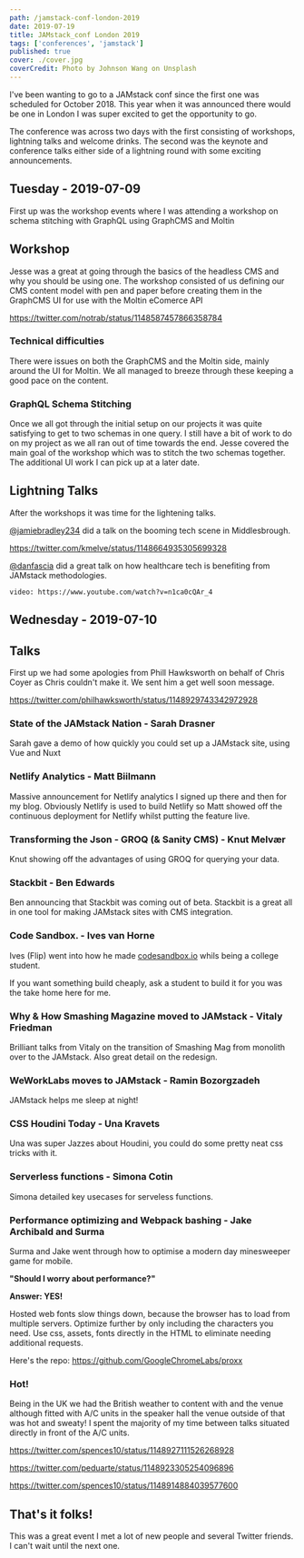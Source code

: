 ```yaml
---
path: /jamstack-conf-london-2019
date: 2019-07-19
title: JAMstack_conf London 2019
tags: ['conferences', 'jamstack']
published: true
cover: ./cover.jpg
coverCredit: Photo by Johnson Wang on Unsplash
---
```


I've been wanting to go to a JAMstack conf since the first one was
scheduled for October 2018. This year when it was announced there
would be one in London I was super excited to get the opportunity to
go.

The conference was across two days with the first consisting of
workshops, lightning talks and welcome drinks. The second was the
keynote and conference talks either side of a lightning round with
some exciting announcements.

## Tuesday - 2019-07-09

First up was the workshop events where I was attending a workshop on
schema stitching with GraphQL using GraphCMS and Moltin

## Workshop

Jesse was a great at going through the basics of the headless CMS and
why you should be using one. The workshop consisted of us defining our
CMS content model with pen and paper before creating them in the
GraphCMS UI for use with the Moltin eComerce API

https://twitter.com/notrab/status/1148587457866358784

### Technical difficulties

There were issues on both the GraphCMS and the Moltin side, mainly
around the UI for Moltin. We all managed to breeze through these
keeping a good pace on the content.

### GraphQL Schema Stitching

Once we all got through the initial setup on our projects it was quite
satisfying to get to two schemas in one query. I still have a bit of
work to do on my project as we all ran out of time towards the end.
Jesse covered the main goal of the workshop which was to stitch the
two schemas together. The additional UI work I can pick up at a later
date.

## Lightning Talks

After the workshops it was time for the lightening talks.

[@jamiebradley234] did a talk on the booming tech scene in
Middlesbrough.

https://twitter.com/kmelve/status/1148664935305699328

[@danfascia] did a great talk on how healthcare tech is benefiting
from JAMstack methodologies.

`video: https://www.youtube.com/watch?v=n1ca0cQAr_4`

## Wednesday - 2019-07-10

## Talks

First up we had some apologies from Phill Hawksworth on behalf of
Chris Coyer as Chris couldn't make it. We sent him a get well soon
message.

https://twitter.com/philhawksworth/status/1148929743342972928

### State of the JAMstack Nation - Sarah Drasner

Sarah gave a demo of how quickly you could set up a JAMstack site,
using Vue and Nuxt

### Netlify Analytics - Matt Biilmann

Massive announcement for Netlify analytics I signed up there and then
for my blog. Obviously Netlify is used to build Netlify so Matt showed
off the continuous deployment for Netlify whilst putting the feature
live.

### Transforming the Json - GROQ (& Sanity CMS) - Knut Melvær

Knut showing off the advantages of using GROQ for querying your data.

### Stackbit - Ben Edwards

Ben announcing that Stackbit was coming out of beta. Stackbit is a
great all in one tool for making JAMstack sites with CMS integration.

### Code Sandbox. - Ives van Horne

Ives (Flip) went into how he made [codesandbox.io] whils being a
college student.

If you want something build cheaply, ask a student to build it for you
was the take home here for me.

### Why & How Smashing Magazine moved to JAMstack - Vitaly Friedman

Brilliant talks from Vitaly on the transition of Smashing Mag from
monolith over to the JAMstack. Also great detail on the redesign.

### WeWorkLabs moves to JAMstack - Ramin Bozorgzadeh

JAMstack helps me sleep at night!

### CSS Houdini Today - Una Kravets

Una was super Jazzes about Houdini, you could do some pretty neat css
tricks with it.

### Serverless functions - Simona Cotin

Simona detailed key usecases for serveless functions.

### Performance optimizing and Webpack bashing - Jake Archibald and Surma

Surma and Jake went through how to optimise a modern day minesweeper
game for mobile.

**"Should I worry about performance?"**

**Answer: YES!**

Hosted web fonts slow things down, because the browser has to load
from multiple servers. Optimize further by only including the
characters you need. Use css, assets, fonts directly in the HTML to
eliminate needing additional requests.

Here's the repo: https://github.com/GoogleChromeLabs/proxx

### Hot!

Being in the UK we had the British weather to content with and the
venue although fitted with A/C units in the speaker hall the venue
outside of that was hot and sweaty! I spent the majority of my time
between talks situated directly in front of the A/C units.

https://twitter.com/spences10/status/1148927111526268928

https://twitter.com/peduarte/status/1148923305254096896

https://twitter.com/spences10/status/1148914884039577600

## That's it folks!

This was a great event I met a lot of new people and several Twitter
friends. I can't wait until the next one.

<!-- Links -->

[@danfascia]: https://twitter.com/danfascia
[@jamiebradley234]: https://twitter.com/jamiebradley234
[codesandbox.io]: https://codesandbox.io
[https://github.com/googlechromelabs/proxx]:
  https://github.com/GoogleChromeLabs/proxx
